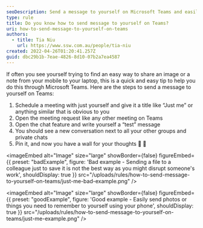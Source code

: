 ```yaml
---
seoDescription: Send a message to yourself on Microsoft Teams and easily share files or notes between devices using this quick tip.
type: rule
title: Do you know how to send message to yourself on Teams?
uri: how-to-send-message-to-yourself-on-teams
authors:
  - title: Tia Niu
    url: https://www.ssw.com.au/people/tia-niu
created: 2022-04-26T01:20:41.257Z
guid: dbc29b1b-7eae-4826-8d10-07b2a7ea4587
---
```


If often you see yourself trying to find an easy way to share an image or a note from your mobile to your laptop, this is a quick and easy tip to help you do this through Microsoft Teams.
Here are the steps to send a message to yourself on Teams:

1. Schedule a meeting with just yourself and give it a title like “Just me” or anything similar that is obvious to you
2. Open the meeting request like any other meeting on Teams
3. Open the chat feature and write yourself a “test” message
4. You should see a new conversation next to all your other groups and private chats
5. Pin it, and now you have a wall for your thoughts 💭 🧱

<imageEmbed
  alt="Image"
  size="large"
  showBorder={false}
  figureEmbed={{
    preset: "badExample",
    figure: 'Bad example - Sending a file to a colleague just to save it is not the best way as you might disrupt someone\'s work',
    shouldDisplay: true
  }}
  src="/uploads/rules/how-to-send-message-to-yourself-on-teams/just-me-bad-example.png"
/>

<imageEmbed
  alt="Image"
  size="large"
  showBorder={false}
  figureEmbed={{
    preset: "goodExample",
    figure: 'Good example - Easily send photos or things you need to remember to yourself using your phone',
    shouldDisplay: true
  }}
  src="/uploads/rules/how-to-send-message-to-yourself-on-teams/just-me-example.png"
/>